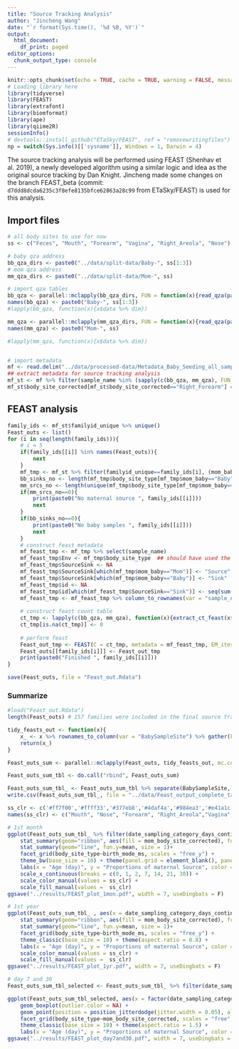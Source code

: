 ---
title: "Source Tracking Analysis"
author: "Jincheng Wang"
date: "`r format(Sys.time(), '%d %B, %Y')`"
output:
  html_document:
    df_print: paged
editor_options:
  chunk_output_type: console
---

```{r setup, message=FALSE, warning=FALSE}
knitr::opts_chunk$set(echo = TRUE, cache = TRUE, warning = FALSE, message = FALSE)
# Loading library here
library(tidyverse)
library(FEAST)
library(extrafont)
library(biomformat)
library(ape)
library(qiime2R)
sessionInfo()
# devtools::install_github("ETaSky/FEAST", ref = "removewritingfiles")
np = switch(Sys.info()[['sysname']], Windows = 1, Darwin = 4)
```

The source tracking analysis will be performed using FEAST (Shenhav et al. 2019), a newly developed algorithm using a similar logic and idea as the original source tracking by Dan Knight. Jincheng made some changes on the branch FEAST_beta (commit: `d7ddd8dcda6235c3f8efe8135bfce62863a28c99` from ETaSky/FEAST) is used for this analysis.

## Import files
```{r}
# all body sites to use for now
ss <- c("Feces", "Mouth", "Forearm", "Vagina", "Right_Areola", "Nose")

# baby qza address
bb_qza_dirs <- paste0("../data/split-data/Baby-", ss[1:3])
# mom qza address
mm_qza_dirs <- paste0("../data/split-data/Mom-", ss)

# import qza tables
bb_qza <- parallel::mclapply(bb_qza_dirs, FUN = function(x){read_qza(paste0(x, "/rarefy-table.qza"))}, mc.cores = np)
names(bb_qza) <- paste0("Baby-", ss[1:3])
#lapply(bb_qza, function(x){x$data %>% dim})

mm_qza <- parallel::mclapply(mm_qza_dirs, FUN = function(x){read_qza(paste0(x, "/rarefy-table.qza"))}, mc.cores = np )
names(mm_qza) <- paste0("Mom-", ss)

#lapply(mm_qza, function(x){x$data %>% dim})


# import metadata
mf <- read.delim("../data/processed-data/Metadata_Baby_Seeding_all_samples_final.txt", header = T, sep = "\t", na.strings = c("", "NA"), stringsAsFactors = F)
## extract metadata for source tracking analysis
mf_st <- mf %>% filter(sample_name %in% (sapply(c(bb_qza, mm_qza), FUN = function(x)colnames(x$data)) %>% unlist()))
mf_st$body_site_corrected[mf_st$body_site_corrected=="Right_Forearm"] = "Forearm"
```

## FEAST analysis
```{r}

family_ids <- mf_st$familyid_unique %>% unique()
Feast_outs <- list()
for (i in seq(length(family_ids))){
    # i = 5
    if(family_ids[[i]] %in% names(Feast_outs)){
        next
    }
    mf_tmp <- mf_st %>% filter(familyid_unique==family_ids[i], (mom_baby=="Baby" | date_sampling_category_days_continuous<=30))
    bb_sinks_no <- length(mf_tmp$body_site_type[mf_tmp$mom_baby=="Baby"])  # no of baby samples
    mm_srcs_no <- length(unique(mf_tmp$body_site_type[mf_tmp$mom_baby=="Mom"]))  # no of available maternal sources
    if(mm_srcs_no==0){
        print(paste0("No maternal source ", family_ids[[i]]))
        next
    } 
    if(bb_sinks_no==0){
        print(paste0("No baby samples ", family_ids[[i]]))
        next
    }
    # construct feast metadata
    mf_feast_tmp <- mf_tmp %>% select(sample_name)
    mf_feast_tmp$Env <- mf_tmp$body_site_type  ## should have used the body_site_corrected
    mf_feast_tmp$SourceSink <- NA
    mf_feast_tmp$SourceSink[which(mf_tmp$mom_baby=="Mom")] <- "Source"
    mf_feast_tmp$SourceSink[which(mf_tmp$mom_baby=="Baby")] <- "Sink"
    mf_feast_tmp$id <- NA
    mf_feast_tmp$id[which(mf_feast_tmp$SourceSink=="Sink")] <- seq(sum(mf_feast_tmp$SourceSink=="Sink"))
    mf_feast_tmp <- mf_feast_tmp %>% column_to_rownames(var = "sample_name")
    
    # construct feast count table
    ct_tmp <- lapply(c(bb_qza, mm_qza), function(x){extract_ct_feast(x$data, rownames(mf_feast_tmp))}) %>% Filter(Negate(is.null), .) %>% Reduce(function(x, y){merge(x, y, all = T)}, .) %>% column_to_rownames() %>% t()
    ct_tmp[is.na(ct_tmp)] <- 0
    
    # perform feast
    Feast_out_tmp <- FEAST(C = ct_tmp, metadata = mf_feast_tmp, EM_iterations = 1000, COVERAGE = 5000, different_sources_flag = 0)
    Feast_outs[[family_ids[i]]] <- Feast_out_tmp
    print(paste0("Finished ", family_ids[[i]]))
}

save(Feast_outs, file = "Feast_out.Rdata")

```

### Summarize
```{r}
#load("Feast_out.Rdata")
length(Feast_outs) # 157 families were included in the final source tracking analysis

tidy_feasts_out <- function(x){
    x_ <- x %>% rownames_to_column(var = "BabySampleSite") %>% gather(key = "Mom_Samples", value = "Prop", -1) %>% separate(Mom_Samples, into = c("Mom_SampleID", "body_site_type"), sep = "_") %>% merge(., mf_st %>% select(sample_name, body_site_corrected), by.x = "Mom_SampleID", by.y = "sample_name", all.x = T) %>% mutate(mom_body_site_corrected = ifelse(Mom_SampleID=="Unknown", "Unknown", body_site_corrected), body_site_corrected = NULL) %>% group_by(BabySampleSite, mom_body_site_corrected) %>% summarise(body_site_ct = n(), body_site_prop = sum(Prop)) %>% ungroup()
    return(x_)
}

Feast_outs_sum <- parallel::mclapply(Feast_outs, tidy_feasts_out, mc.cores = np)

Feast_outs_sum_tbl <- do.call("rbind", Feast_outs_sum)

Feast_outs_sum_tbl_ <- Feast_outs_sum_tbl %>% separate(BabySampleSite, into = c("BabySampleID"), sep = "_", remove = F) %>% merge(., mf_st, by.x = "BabySampleID", by.y = "sample_name", all.x = T) %>% filter(mom_body_site_corrected!="Unknown")
write.csv(Feast_outs_sum_tbl_, file = "../data/Feast_output_complete_tables.csv", quote = F, row.names = F)

ss_clr <- c('#ff7f00','#ffff33','#377eb8','#4daf4a','#984ea3','#e41a1c')
names(ss_clr) <- c("Mouth", "Nose", "Forearm", "Right_Areola","Vagina","Feces")

# 1st month
ggplot(Feast_outs_sum_tbl_ %>% filter(date_sampling_category_days_continuous<=30), aes(x = date_sampling_category_days_continuous, y = body_site_prop, color = mom_body_site_corrected)) +
    stat_summary(geom="ribbon", aes(fill = mom_body_site_corrected), fun.data=mean_cl_boot, fun.args = list(conf.int=0.95), alpha = 0.3, color = NA)+
    stat_summary(geom="line", fun.y=mean, size = 1)+
    facet_grid(body_site_type~birth_mode_ms, scales = "free_y") +
    theme_bw(base_size = 10) + theme(panel.grid = element_blank(), panel.background = element_rect(color = NA), aspect.ratio = 0.8) +
    labs(x = "Age (day)", y = "Proportions of maternal Source", color = "Maternal Sources", fill = "Maternal Sources") +
    scale_x_continuous(breaks = c(0, 1, 2, 7, 14, 21, 30)) +
    scale_color_manual(values = ss_clr) +
    scale_fill_manual(values =  ss_clr)
ggsave("../results/FEAST_plot_1mon.pdf", width = 7, useDingbats = F)

# 1st year
ggplot(Feast_outs_sum_tbl_ , aes(x = date_sampling_category_days_continuous, y = body_site_prop, color = mom_body_site_corrected)) +
    stat_summary(geom="ribbon", aes(fill = mom_body_site_corrected), fun.data=mean_cl_boot, fun.args = list(conf.int=0.95), alpha = 0.3, color = NA)+
    stat_summary(geom="line", fun.y=mean, size = 1)+
    facet_grid(body_site_type~birth_mode_ms, scales = "free_y") +
    theme_classic(base_size = 10) + theme(aspect.ratio = 0.8) +
    labs(x = "Age (day)", y = "Proportions of maternal Source", color = "Maternal Sources", fill = "Maternal Sources")  +
    scale_color_manual(values = ss_clr) +
    scale_fill_manual(values =  ss_clr)
ggsave("../results/FEAST_plot_1yr.pdf", width = 7, useDingbats = F)

# day 7 and 30
Feast_outs_sum_tbl_selected <- Feast_outs_sum_tbl_ %>% filter(date_sampling_category_days_continuous %in% c(7, 30))

ggplot(Feast_outs_sum_tbl_selected, aes(x = factor(date_sampling_category_days_continuous), y = body_site_prop, color = birth_mode_ms)) +
    geom_boxplot(outlier.color = NA) +
    geom_point(position = position_jitterdodge(jitter.width = 0.05), alpha = 0.5) +
    facet_grid(body_site_type~mom_body_site_corrected, scales = "free", labeller = labeller(mom_body_site_corrected = function(x){paste0("Maternal: ", x)})) +
    theme_classic(base_size = 10) + theme(aspect.ratio = 1.5) +
    labs(x = "Age (day)", y = "Proportions of maternal Source", color = "Birth Mode")
ggsave("../results/FEAST_plot_day7and30.pdf", width = 7, useDingbats = F)


```



